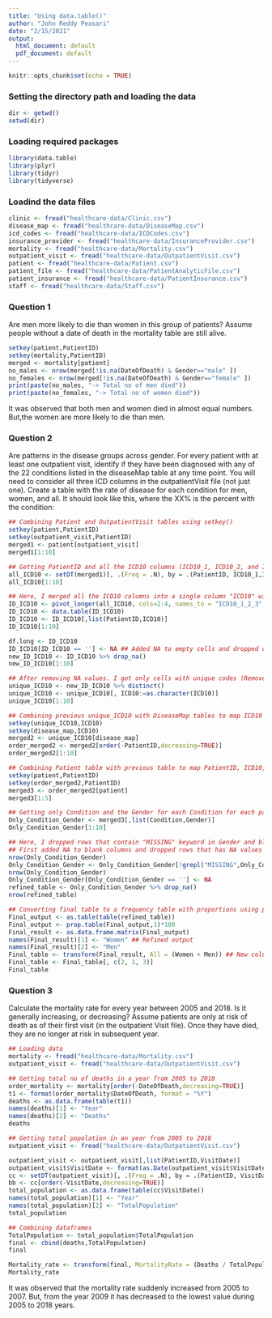 ---
title: "Using data.table()"
author: "John Reddy Peasari"
date: "2/15/2021"
output:
  html_document: default
  pdf_document: default
---

```{r setup, include=FALSE}
knitr::opts_chunk$set(echo = TRUE)
```
### Setting the directory path and loading the data
```{r}
dir <- getwd()
setwd(dir)
```
### Loading required packages
```{r include=FALSE}
library(data.table) 
library(plyr)
library(tidyr)
library(tidyverse)
```
### Loadind the data files
```{r}
clinic <- fread("healthcare-data/Clinic.csv") 
disease_map <- fread("healthcare-data/DiseaseMap.csv") 
icd_codes <- fread("healthcare-data/ICDCodes.csv") 
insurance_provider <- fread("healthcare-data/InsuranceProvider.csv") 
mortality <- fread("healthcare-data/Mortality.csv") 
outpatient_visit <- fread("healthcare-data/OutpatientVisit.csv") 
patient <- fread("healthcare-data/Patient.csv") 
patient_file <- fread("healthcare-data/PatientAnalyticFile.csv") 
patient_insurance <- fread("healthcare-data/PatientInsurance.csv") 
staff <- fread("healthcare-data/Staff.csv") 
```
### Question 1
Are men more likely to die than women in this group of patients? Assume people
without a date of death in the mortality table are still alive. 
```{r}
setkey(patient,PatientID)
setkey(mortality,PatientID)
merged <- mortality[patient]
no_males <- nrow(merged[!is.na(DateOfDeath) & Gender=="male" ])
no_females <- nrow(merged[!is.na(DateOfDeath) & Gender=="female" ])
print(paste(no_males, "-> Total no of men died"))
print(paste(no_females, "-> Total no of women died"))
```
It was observed that both men and women died in almost equal numbers. But,the women are more likely to die than men.


### Question 2
Are patterns in the disease groups across gender. For every patient with at least
one outpatient visit, identify if they have been diagnosed with any of the 22
conditions listed in the diseaseMap table at any time point. You will need to
consider all three ICD columns in the outpatientVisit file (not just one). Create a
table with the rate of disease for each condition for men, women, and all. It
should look like this, where the XX% is the percent with the condition:
```{r}
## Combining Patient and OutpatientVisit tables using setkey()
setkey(patient,PatientID) 
setkey(outpatient_visit,PatientID)
merged1 <- patient[outpatient_visit]
merged1[1:10]
```


```{r}
## Getting PatientID and all the ICD10 columns (ICD10_1, ICD10_2, and ICD10_3)
all_ICD10 <- setDT(merged1)[, .(Freq = .N), by = .(PatientID, ICD10_1,ICD10_2,ICD10_3)]
all_ICD10[1:10] 
```


```{r}
## Here, I merged all the ICD10 columns into a single column "ICD10" with theri codes
ID_ICD10 <- pivot_longer(all_ICD10, cols=2:4, names_to = "ICD10_1_2_3", values_to = "ICD10")
ID_ICD10 <- data.table(ID_ICD10)
ID_ICD10 <- ID_ICD10[,list(PatientID,ICD10)]
ID_ICD10[1:10] 
```



```{r}
df.long <- ID_ICD10
ID_ICD10[ID_ICD10 == ''] <- NA ## Added NA to empty cells and dropped cells with NA values
new_ID_ICD10 <- ID_ICD10 %>% drop_na()
new_ID_ICD10[1:10] 

```

```{r}
## After removing NA values. I got only cells with unique codes (Removed repetative codes for particular patientID)
unique_ICD10 <- new_ID_ICD10 %>% distinct()
unique_ICD10 <- unique_ICD10[, ICD10:=as.character(ICD10)]
unique_ICD10[1:10]
```

```{r}
## Combining previous unique_ICD10 with DiseaseMap tables to map ICD10 codes for each patient
setkey(unique_ICD10,ICD10)
setkey(disease_map,ICD10)
merged2 <- unique_ICD10[disease_map]
order_merged2 <- merged2[order(-PatientID,decreasing=TRUE)]
order_merged2[1:10]
```

```{r}
## Combining Patient table with previous table to map PatientID, ICD10, Condition, and Gender for each patient
setkey(patient,PatientID)
setkey(order_merged2,PatientID)
merged3 <- order_merged2[patient]
merged3[1:5]
```

```{r}
## Getting only Condition and the Gender for each Condition for each patientID
Only_Condition_Gender <- merged3[,list(Condition,Gender)]
Only_Condition_Gender[1:10]
```

```{r}
## Here, I dropped rows that contain "MISSING" keyword in Gender and blank values in the Condition
## First added NA to blank columns and dropped rows that has NA values
nrow(Only_Condition_Gender)
Only_Condition_Gender <- Only_Condition_Gender[!grepl("MISSING",Only_Condition_Gender$Gender),]
nrow(Only_Condition_Gender)
Only_Condition_Gender[Only_Condition_Gender == ''] <- NA
refined_table <- Only_Condition_Gender %>% drop_na()
nrow(refined_table)
```

```{r}
## Converting final table to a frequency table with proportions using prop.table() function 
Final_output <- as.table(table(refined_table))
Final_output <- prop.table(Final_output,1)*100
Final_result <- as.data.frame.matrix(Final_output)
names(Final_result)[1] <- "Women" ## Refined output 
names(Final_result)[2] <- "Men"
Final_table <- transform(Final_result, All = (Women + Men)) ## New column with combined proportions
Final_table <- Final_table[, c(2, 1, 3)]
Final_table

```

### Question 3
Calculate the mortality rate for every year between 2005 and 2018. Is it generally increasing, or decreasing? Assume patients are only at risk of death as of their first visit (in the outpatient Visit file). Once they have died, they are no longer at risk in subsequent year.

```{r}
## Loading data
mortality <- fread("healthcare-data/Mortality.csv") 
outpatient_visit <- fread("healthcare-data/OutpatientVisit.csv")
```

```{r}
## Getting total no of deaths in a year from 2005 to 2018
order_mortality <- mortality[order(-DateOfDeath,decreasing=TRUE)]
t1 <- format(order_mortality$DateOfDeath, format = "%Y")
deaths <- as.data.frame(table(t1))
names(deaths)[1] <- "Year"
names(deaths)[2] <- "Deaths"
deaths
```

```{r}
## Getting total popolation in an year from 2005 to 2018
outpatient_visit <- fread("healthcare-data/OutpatientVisit.csv")

outpatient_visit <- outpatient_visit[,list(PatientID,VisitDate)]
outpatient_visit$VisitDate <- format(as.Date(outpatient_visit$VisitDate, format="%y/%m/%d"),"%Y")
cc <- setDT(outpatient_visit)[, .(Freq = .N), by = .(PatientID, VisitDate)]
bb <- cc[order(-VisitDate,decreasing=TRUE)]
total_population <- as.data.frame(table(cc$VisitDate))
names(total_population)[1] <- "Year"
names(total_population)[2] <- "TotalPopulation"
total_population
```

```{r}
## Combining dataframes
TotalPopulation <- total_population$TotalPopulation
final <- cbind(deaths,TotalPopulation)
final
```


```{r}
Mortality_rate <- transform(final, MortalityRate = (Deaths / TotalPopulation)*100)
Mortality_rate
```
It was observed that the mortality rate suddenly increased from 2005 to 2007. But, from the year 2009 it has decreased to the lowest value during 2005 to 2018 years.

```{r}

```

```{r}

```
